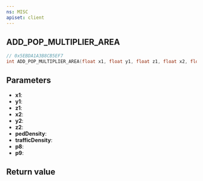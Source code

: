 ```yaml
---
ns: MISC
apiset: client
---
```

## ADD_POP_MULTIPLIER_AREA

```c
// 0x5EBDA1A3B8CB5EF7
int ADD_POP_MULTIPLIER_AREA(float x1, float y1, float z1, float x2, float y2, float z2, float pedDensity, float trafficDensity, BOOL p8, BOOL p9);
```


## Parameters
* **x1**:
* **y1**:
* **z1**:
* **x2**:
* **y2**:
* **z2**:
* **pedDensity**:
* **trafficDensity**:
* **p8**:
* **p9**:

## Return value